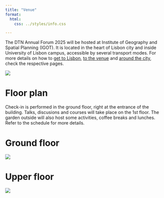 ```yaml
---
title: "Venue"
format:
  html:
    css: ../styles/info.css

---
```


The DTN Annual Forum 2025 will be hosted at Institute of Geography and Spatial Planning (IGOT). It is located in the heart of Lisbon city and inside University of Lisbon campus, accessible by several transport modes. For more details on how to [get to Lisbon](/info/gettingToLisbon.html), [to the venue](/info/gettingHere.html) and [around the city](/info/gettingAround.html), check the respective pages.

![](https://www.igot.ulisboa.pt/sites/default/files/styles/imagem_banner_grande/public/images/image_focal_point/2022-09/258-9487dbb71c4495cae503c1c2fc4f2c68.png?h=7097b478&itok=jzGbW0-5){.preview-image}

# Floor plan

Check-in is performed in the ground floor, right at the entrance of the building. Talks, discusions and courses will take place on the 1st floor. The garden outside will also host some activities, coffee breaks and lunches. Refer to the schedule for more details.

# Ground floor
![](/images/plant/Floor0.png)

# Upper floor
![](/images/plant/Floor1.png)